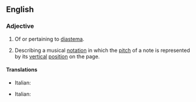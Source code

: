 ==English==

===Adjective===
{{en-adj}}

# Of or pertaining to [[diastema]].
# {{lb|en|music}} Describing a musical [[notation]] in which the [[pitch]] of a note is represented by its [[vertical]] [[position]] on the page.

====Translations====
{{trans-top|of diastema}}
* Italian: {{t|it|diastematico}}
{{trans-mid}}
{{trans-bottom}}

{{trans-top|notation}}
* Italian: {{t|it|diastematico}}
{{trans-mid}}
{{trans-bottom}}